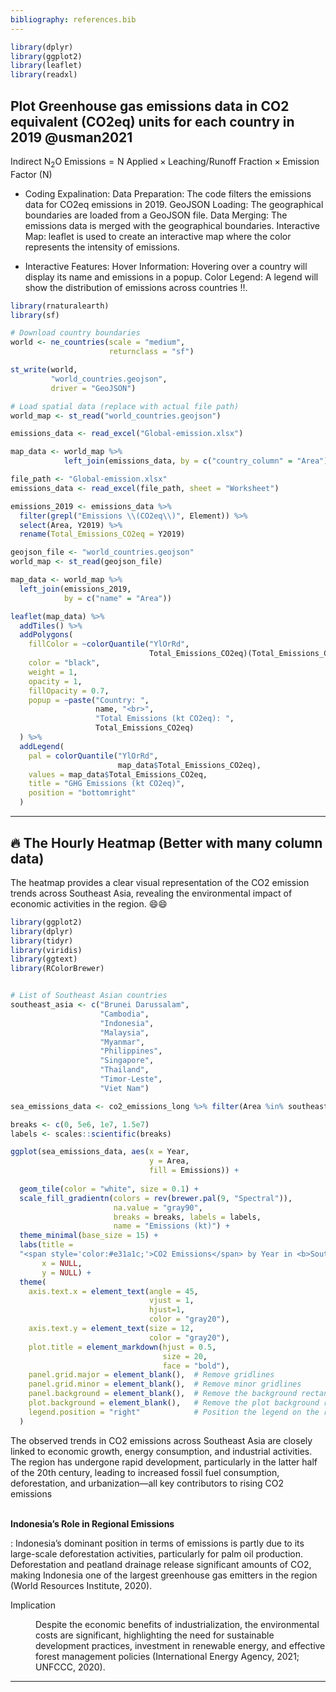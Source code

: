 ```yaml
---
bibliography: references.bib
---
```


```r
library(dplyr)
library(ggplot2)
library(leaflet)
library(readxl)
```

## Plot Greenhouse gas emissions data in CO2 equivalent (CO2eq) units for each country in 2019 @usman2021

$\text{Indirect N}_2\text{O Emissions} = \text{N Applied} \times \text{Leaching/Runoff Fraction} \times \text{Emission Factor (N)}$

-   Coding Expalination: Data Preparation: The code filters the emissions data for CO2eq emissions in 2019. GeoJSON Loading: The geographical boundaries are loaded from a GeoJSON file. Data Merging: The emissions data is merged with the geographical boundaries. Interactive Map: leaflet is used to create an interactive map where the color represents the intensity of emissions.

-   Interactive Features: Hover Information: Hovering over a country will display its name and emissions in a popup. Color Legend: A legend will show the distribution of emissions across countries !!.

```r

library(rnaturalearth)
library(sf)

# Download country boundaries
world <- ne_countries(scale = "medium", 
                      returnclass = "sf")

st_write(world, 
         "world_countries.geojson", 
         driver = "GeoJSON")

```

```r
# Load spatial data (replace with actual file path)
world_map <- st_read("world_countries.geojson")

emissions_data <- read_excel("Global-emission.xlsx")

map_data <- world_map %>%
            left_join(emissions_data, by = c("country_column" = "Area"))

```

```r

file_path <- "Global-emission.xlsx"
emissions_data <- read_excel(file_path, sheet = "Worksheet")

emissions_2019 <- emissions_data %>%
  filter(grepl("Emissions \\(CO2eq\\)", Element)) %>%
  select(Area, Y2019) %>%
  rename(Total_Emissions_CO2eq = Y2019)

geojson_file <- "world_countries.geojson"
world_map <- st_read(geojson_file)

map_data <- world_map %>%
  left_join(emissions_2019, 
            by = c("name" = "Area"))

leaflet(map_data) %>%
  addTiles() %>%
  addPolygons(
    fillColor = ~colorQuantile("YlOrRd", 
                               Total_Emissions_CO2eq)(Total_Emissions_CO2eq),
    color = "black", 
    weight = 1, 
    opacity = 1, 
    fillOpacity = 0.7,
    popup = ~paste("Country: ", 
                   name, "<br>",
                   "Total Emissions (kt CO2eq): ", 
                   Total_Emissions_CO2eq)
  ) %>%
  addLegend(
    pal = colorQuantile("YlOrRd",
                        map_data$Total_Emissions_CO2eq),
    values = map_data$Total_Emissions_CO2eq,
    title = "GHG Emissions (kt CO2eq)",
    position = "bottomright"
  )

```

------------------------------------------------------------------------

## 🔥 The Hourly Heatmap (Better with many column data)

The heatmap provides a clear visual representation of the CO2 emission trends across Southeast Asia, revealing the environmental impact of economic activities in the region. 😄😄

```r

library(ggplot2)
library(dplyr)
library(tidyr)
library(viridis)  
library(ggtext)
library(RColorBrewer)


# List of Southeast Asian countries
southeast_asia <- c("Brunei Darussalam", 
                    "Cambodia", 
                    "Indonesia", 
                    "Malaysia", 
                    "Myanmar", 
                    "Philippines", 
                    "Singapore", 
                    "Thailand", 
                    "Timor-Leste", 
                    "Viet Nam")

sea_emissions_data <- co2_emissions_long %>% filter(Area %in% southeast_asia)

breaks <- c(0, 5e6, 1e7, 1.5e7)
labels <- scales::scientific(breaks)

ggplot(sea_emissions_data, aes(x = Year, 
                               y = Area, 
                               fill = Emissions)) +
  
  geom_tile(color = "white", size = 0.1) +  
  scale_fill_gradientn(colors = rev(brewer.pal(9, "Spectral")), 
                       na.value = "gray90", 
                       breaks = breaks, labels = labels, 
                       name = "Emissions (kt)") +   
  theme_minimal(base_size = 15) +  
  labs(title = 
  "<span style='color:#e31a1c;'>CO2 Emissions</span> by Year in <b>Southeast Asia</b>",
       x = NULL,
       y = NULL) +  
  theme(
    axis.text.x = element_text(angle = 45, 
                               vjust = 1, 
                               hjust=1, 
                               color = "gray20"),  
    axis.text.y = element_text(size = 12, 
                               color = "gray20"),  
    plot.title = element_markdown(hjust = 0.5, 
                                  size = 20, 
                                  face = "bold"),  
    panel.grid.major = element_blank(),  # Remove gridlines
    panel.grid.minor = element_blank(),  # Remove minor gridlines
    panel.background = element_blank(),  # Remove the background rectangle
    plot.background = element_blank(),   # Remove the plot background rectangle
    legend.position = "right"            # Position the legend on the right
  )

```

The observed trends in CO2 emissions across Southeast Asia are closely linked to economic growth, energy consumption, and industrial activities. The region has undergone rapid development, particularly in the latter half of the 20th century, leading to increased fossil fuel consumption, deforestation, and urbanization—all key contributors to rising CO2 emissions

**\
Indonesia’s Role in Regional Emissions**

:   Indonesia's dominant position in terms of emissions is partly due to its large-scale deforestation activities, particularly for palm oil production. Deforestation and peatland drainage release significant amounts of CO2, making Indonesia one of the largest greenhouse gas emitters in the region (World Resources Institute, 2020).

Implication

:   Despite the economic benefits of industrialization, the environmental costs are significant, highlighting the need for sustainable development practices, investment in renewable energy, and effective forest management policies (International Energy Agency, 2021; UNFCCC, 2020).

------------------------------------------------------------------------

